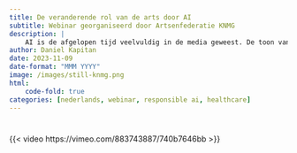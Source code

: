 ```yaml
---
title: De veranderende rol van de arts door AI
subtitle: Webinar georganiseerd door Artsenfederatie KNMG
description: |
    AI is de afgelopen tijd veelvuldig in de media geweest. De toon van de berichtgeving loopt sterk uiteen, van hype, naar hysterie, naar (deels gegronde) vrees. In dit webinar gaan we in op wat je als arts nou moet weten van deze ontwikkeling. Wat zijn de kansen? Maar ook: welke vragen moet je stellen? Hoe zet je AI op een verantwoorde manier in/ welke AI-toepassingen zijn momenteel in gebruik? Ik mocht de webinar aftrappen met een 20-minuten crash-course in AI (begint op 00:02:50), gevolgd door een paneldebat.
author: Daniel Kapitan
date: 2023-11-09
date-format: "MMM YYYY"
image: /images/still-knmg.png
html:
    code-fold: true
categories: [nederlands, webinar, responsible ai, healthcare]
---
```


#

{{< video https://vimeo.com/883743887/740b7646bb >}}
